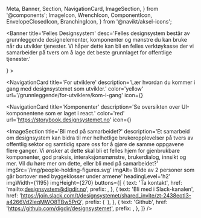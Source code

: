   Meta,
  Banner,
  Section,
  NavigationCard,
  ImageSection,
} from '@components';
  ImageIcon,
  WrenchIcon,
  ComponentIcon,
  EnvelopeClosedIcon,
  BranchingIcon,
} from '@navikt/aksel-icons';


<Meta
  title='Velkommen'
  description='Velkommen til Felles designsystem. Her vil du finne grunnleggende designelementer og komponenter du kan bruke når du utvikler tjenester'
/>

<Banner
  title='Felles Designsystem'
  desc='Felles designsystem består av grunnleggende designelementer, komponenter og mønstre du kan bruke når du utvikler tjenester. Vi håper dette kan bli en felles verktøykasse der vi samarbeider på tvers om å lage det beste grunnlaget for offentlige tjenester.'
></Banner>

<Section title='Kom i gang'>
  <NavigationCard
    title='For designere'
    description='Lær hvordan du kommer i gang med designsystemet som designer.'
    color='blue'
    url='/grunnleggende/for-designere/kom-i-gang'
    icon={<ImageIcon fontSize={34} />}
  ></NavigationCard>

<NavigationCard
  title='For utviklere'
  description='Lær hvordan du kommer i gang med designsystemet som utvikler.'
  color='yellow'
  url='/grunnleggende/for-utviklere/kom-i-gang'
  icon={<WrenchIcon fontSize={36} />}
></NavigationCard>

  <NavigationCard
    title='Komponenter'
    description='Se oversikten over UI-komponentene som er laget i react.'
    color='red'
    url='https://storybook.designsystemet.no'
    icon={<ComponentIcon fontSize={34} />}
  ></NavigationCard>
</Section>

<ImageSection
  title='Bli med på samarbeidet?'
  description='Et samarbeid om designsystem kan bidra til mer helhetlige brukeropplevelser på tvers av offentlig sektor og samtidig spare oss for å gjøre de samme oppgavene flere ganger. Vi ønsker at dette skal bli et felles hjem for gjenbrukbare komponenter, god praksis, interaksjonsmønstre, brukerdialog, innsikt og mer. Vil du høre mer om dette, eller bli med på samarbeidet?'
  imgSrc='/img/people-holding-figures.svg'
  imgAlt='Bilde av 2 personer som går bortover med byggeklosser under armene'
  headingLevel='h2'
  imgWidth={1195}
  imgHeight={270}
  buttons={[
    {
      text: 'Ta kontakt',
      href: 'mailto:designsystem@digdir.no',
      prefix: <EnvelopeClosedIcon fontSize={24} />,
    },
    {
      text: 'Bli med i Slack-kanalen',
      href: 'https://join.slack.com/t/designsystemet/shared_invite/zt-2438eotl3-a4266Vd2IeqMWO8TBw5PrQ',
      prefix: (
        <img
          src='img/slack-logo.png'
          alt=''
        />
      ),
    },
    {
      text: 'Github',
      href: 'https://github.com/digdir/designsystemet',
      prefix: <BranchingIcon fontSize={24} />,
    },
  ]}
/>
